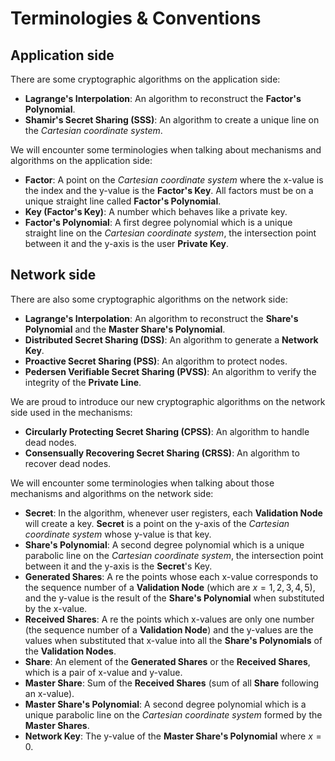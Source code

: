 # Terminologies & Conventions

## Application side

There are some cryptographic algorithms on the application side:

-   **Lagrange's Interpolation**: An algorithm to reconstruct the **Factor's Polynomial**.
-   **Shamir's Secret Sharing (SSS)**: An algorithm to create a unique line on the _Cartesian coordinate system_.

We will encounter some terminologies when talking about mechanisms and algorithms on the application side:

-   **Factor**: A point on the _Cartesian coordinate system_ where the x-value is the index and the y-value is the **Factor's Key**. All factors must be on a unique straight line called **Factor's Polynomial**.
-   **Key (Factor's Key)**: A number which behaves like a private key.
-   **Factor's Polynomial**: A first degree polynomial which is a unique straight line on the _Cartesian coordinate system_, the intersection point between it and the y-axis is the user **Private Key**.

## Network side

There are also some cryptographic algorithms on the network side:

-   **Lagrange's Interpolation**: An algorithm to reconstruct the **Share's Polynomial** and the **Master Share's Polynomial**.
-   **Distributed Secret Sharing (DSS)**: An algorithm to generate a **Network Key**.
-   **Proactive Secret Sharing (PSS)**: An algorithm to protect nodes.
-   **Pedersen Verifiable Secret Sharing (PVSS)**: An algorithm to verify the integrity of the **Private Line**.

We are proud to introduce our new cryptographic algorithms on the network side used in the mechanisms:

-   **Circularly Protecting Secret Sharing (CPSS)**: An algorithm to handle dead nodes.
-   **Consensually Recovering Secret Sharing (CRSS)**: An algorithm to recover dead nodes.

We will encounter some terminologies when talking about those mechanisms and algorithms on the network side:

-   **Secret**: In the algorithm, whenever user registers, each **Validation Node** will create a key. **Secret** is a point on the y-axis of the _Cartesian coordinate system_ whose y-value is that key.
-   **Share's Polynomial**: A second degree polynomial which is a unique parabolic line on the _Cartesian coordinate system_, the intersection point between it and the y-axis is the **Secret**'s Key.
-   **Generated Shares**: A re the points whose each x-value corresponds to the sequence number of a **Validation Node** (which are $x = 1, 2, 3, 4, 5$), and the y-value is the result of the **Share's Polynomial** when substituted by the x-value.
-   **Received Shares**: A re the points which x-values are only one number (the sequence number of a **Validation Node**) and the y-values are the values when substituted that x-value into all the **Share's Polynomials** of the **Validation Nodes**.
-   **Share**: An element of the **Generated Shares** or the **Received Shares**, which is a pair of x-value and y-value.
-   **Master Share**: Sum of the **Received Shares** (sum of all **Share** following an x-value).
-   **Master Share's Polynomial**: A second degree polynomial which is a unique parabolic line on the _Cartesian coordinate system_ formed by the **Master Shares**.
-   **Network Key**: The y-value of the **Master Share's Polynomial** where $x = 0$.
